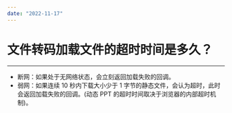```yaml
---
date: "2022-11-17"
---
```

# 文件转码加载文件的超时时间是多久？

- - -

 
- 断网：如果处于无网络状态，会立刻返回加载失败的回调。
- 弱网：如果连续 10 秒内下载大小少于 1 字节的静态文件，会认为超时，此时会返回加载失败的回调。(动态 PPT 的超时时间取决于浏览器的内部超时机制)。
